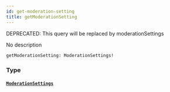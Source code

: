```yaml
---
id: get-moderation-setting
title: getModerationSetting
---
```


<span class="badge badge--warning">DEPRECATED: This query will be replaced by moderationSettings</span>

No description

```graphql
getModerationSetting: ModerationSettings!

```

### Type

#### [`ModerationSettings`](/docs/graphql/objects/moderation-settings)
